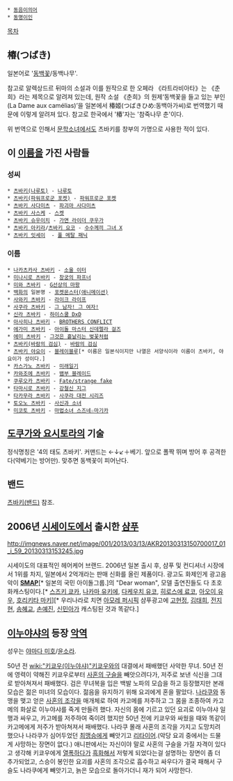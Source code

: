  * [[동음이의어]]
 * [[동명이인]]

[[목차]]
== 椿(つばき) ==
일본어로 '[[동백꽃]]/동백나무'.

참고로 알렉상드르 뒤마의 소설과 이를 원작으로 한 오페라 《라트라비아타》는 《춘희》라는 제목으로 알려져 있는데, 원작 소설 《춘희》의 원제‘동백꽃을 들고 있는 부인(La Dame aux camélias)’을 일본에서 椿姬(つばきひめ:동백아가씨)로 번역했기 때문에 이렇게 알려져 있다. 참고로 한국에서 '椿'자는 '참죽나무 춘'이다.

위 번역으로 인해서 [[문학소녀]]에서도 츠바키를 창부의 가명으로 사용한 적이 있다.

== 이 [[이름]]을 가진 사람들 ==
=== 성씨 ===
 * [[츠바키(나루토)]] - [[나루토]]
 * [[츠바키(파워프로군 포켓)]] - [[파워프로군 포켓]]
 * [[츠바키 사다미츠]] - [[파괴마 사다미츠]]
 * [[츠바키 사스케]] - [[스켓]]
 * [[츠바키 슈우이치]] - [[가면 라이더 쿠우가]]
 * [[츠바키 아키라]]/[[츠바키 요코]] - [[수수께끼 그녀 X]]
 * [[츠바키 잇세이]]  - [[풀 메탈 패닉]]

=== 이름 ===
 * [[나카츠카사 츠바키]] - [[소울 이터]]
 * [[미나시로 츠바키]] - [[창궁의 파프너]]
 * [[미와 츠바키]] - [[G선상의 마왕]]
 * [[백화]]의 일본명 - [[포켓몬스터(애니메이션)]]
 * [[사와키 츠바키]] - [[라이크 라이프]]
 * [[사쿠라 츠바키]] - [[그 남자! 그 여자!]]
 * [[신라 츠바키]] - [[하이스쿨 DxD]]
 * [[아사히나 츠바키]] - [[BROTHERS CONFLICT]]
 * [[에가미 츠바키]] - [[아이돌 마스터 신데렐라 걸즈]]
 * [[에미 츠바키]] - [[그것은 흩날리는 벚꽃처럼]]
 * [[츠바키(바람의 검심)]] - [[바람의 검심]]
 * [[츠바키 야요이]] - [[블레이블루]][* 이름은 일본식이지만 나열은 서양식이라 이름이 츠바키, 야요이가 성이다.]
 * [[카스가노 츠바키]] - [[미래일기]]
 * [[카와조에 츠바키]] - [[뱀부 블레이드]]
 * [[쿠루오카 츠바키]] - [[Fate/strange fake]]
 * [[타마시로 츠바키]] - [[강철신 지그]]
 * [[타카무라 츠바키]] - [[사쿠라 대전 시리즈]]
 * [[토오노 츠바키]] - [[사신과 소녀]]
 * [[미코토 츠바키]] - [[마법소녀 스즈네☆마기카]]
== [[도쿠가와 요시토라]]의 기술 ==
정식명칭은 '4의 태도 츠바키'. 커맨드는 ←↓↙＋베기.
앞으로 폴짝 뛰며 방어 후 공격한다(약베기는 방어만). 맞추면 동백꽃이 피어난다.


== 밴드 ==
[[츠바키(밴드)]] 참조.

== 2006년 [[시세이도]]에서 출시한 [[샴푸]] ==
http://imgnews.naver.net/image/001/2013/03/13/AKR20130313150700017_01_i_59_20130313153245.jpg

시세이도의 대표적인 헤어케어 브랜드. 2006년 일본 출시 후, 샴푸 및 컨디셔너 시장에서 1위를 차지, 일본에서 2억개라는 판매 신화를 올린 제품이다.
광고도 화제인게 광고음악이 '''[[SMAP]]'''[* 일본의 국민 아이돌그룹.]의 "Dear woman", 모델 출연진들도 다 초호화캐스팅이다.[* [[스즈키 쿄카]], [[나카마 유키에]], [[다케우치 유코]], [[히로스에 료코]], [[아오이 유우]], [[호리키타 마키]]][* 우리나라로 치면 [[아모레 퍼시픽]] 샴푸광고에 [[고현정]], [[김태희]], [[전지현]], [[송혜교]], [[손예진]], [[신민아]]가 캐스팅된 것과 똑같다.]

{{{#!html
<iframe width="640" height="360" src="//www.youtube.com/embed/fLEHTMa1zSA" frameborder="0" allowfullscreen></iframe>}}}
== [[이누야샤]]의 등장 [[악역]] ==
성우는 [[야마다 미호]]/[[윤소라]].

50년 전 [[wiki:"키쿄우(이누야샤)"키쿄우]]와의 대결에서 패배했던 사악한 무녀. 50년 전에 영력이 약해진 키쿄우로부터 [[사혼의 구슬]]을 빼앗으려다가, 저주로 보낸 식신을 그대로 받아쳐져서 패배했다. 검은 무녀복을 입은 백발 노파의 모습을 하고 등장했지만 본래 모습은 젊은 미녀의 모습이다. 젊음을 유지하기 위해 요괴에게 혼을 팔았다. [[나라쿠]]와 동맹을 맺고 얻은 [[사혼의 조각]]을 매개체로 하여 카고메를 저주하고 그 몸을 조종하여 카고메의 화살로 이누야샤를 죽게 만들려 했다. 자신의 몸에 기르고 있던 요괴로 이누야샤 일행과 싸우고, 카고메를 저주하여 죽이려 했지만 50년 전에 키쿄우와 싸웠을 때와 똑같이 카고메에게 저주가 받아쳐져서 패배했다. 나라쿠 몰래 사혼의 조각을 가지고 도망치려 했으나 나라쿠가 심어두었던 [[최맹승]]에게 빼앗기고 [[리타이어]].(악당 요괴 중에서는 드물게 사망하는 장면이 없다.) 애니판에서는 자신이야 말로 사혼의 구슬을 가질 자격이 있다고 생각해 키쿄우에게 [[열폭]]하다가 [[흑화]]해서 저렇게 되었다는걸 설명하는 장면이 좀 더 추가되었고, 스승이 봉인한 요괴를 사혼의 조각으로 흡수하고 싸우다가 결국 패해서 구슬도 나라쿠에게 빼앗기고, 늙은 모습으로 돌아가더니 재가 되어 사망한다.
